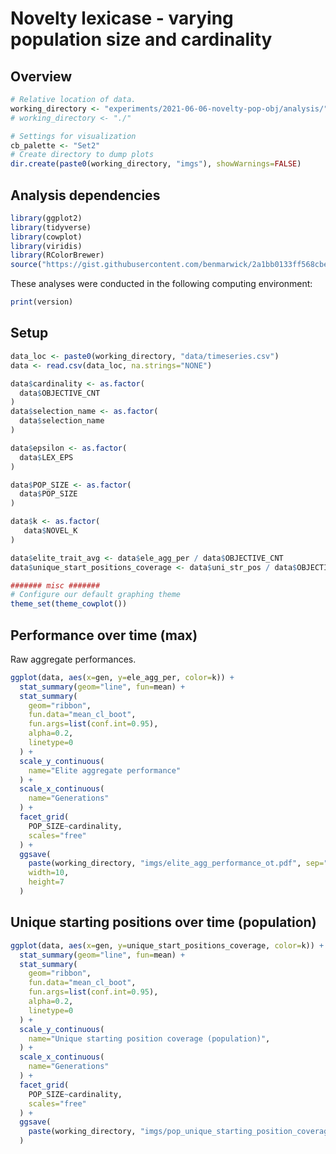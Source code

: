 # Novelty lexicase - varying population size and cardinality

## Overview

```r
# Relative location of data.
working_directory <- "experiments/2021-06-06-novelty-pop-obj/analysis/"
# working_directory <- "./"                                              # << For local analysis

# Settings for visualization
cb_palette <- "Set2"
# Create directory to dump plots
dir.create(paste0(working_directory, "imgs"), showWarnings=FALSE)
```

## Analysis dependencies

```r
library(ggplot2)
library(tidyverse)
library(cowplot)
library(viridis)
library(RColorBrewer)
source("https://gist.githubusercontent.com/benmarwick/2a1bb0133ff568cbe28d/raw/fb53bd97121f7f9ce947837ef1a4c65a73bffb3f/geom_flat_violin.R")
```

These analyses were conducted in the following computing environment:

```r
print(version)
```


## Setup

```r
data_loc <- paste0(working_directory, "data/timeseries.csv")
data <- read.csv(data_loc, na.strings="NONE")

data$cardinality <- as.factor(
  data$OBJECTIVE_CNT
)
data$selection_name <- as.factor(
  data$selection_name
)

data$epsilon <- as.factor(
  data$LEX_EPS
)

data$POP_SIZE <- as.factor(
  data$POP_SIZE
)

data$k <- as.factor(
   data$NOVEL_K
)

data$elite_trait_avg <- data$ele_agg_per / data$OBJECTIVE_CNT
data$unique_start_positions_coverage <- data$uni_str_pos / data$OBJECTIVE_CNT

####### misc #######
# Configure our default graphing theme
theme_set(theme_cowplot())
```

## Performance over time (max)


Raw aggregate performances.

```r
ggplot(data, aes(x=gen, y=ele_agg_per, color=k)) +
  stat_summary(geom="line", fun=mean) +
  stat_summary(
    geom="ribbon",
    fun.data="mean_cl_boot",
    fun.args=list(conf.int=0.95),
    alpha=0.2,
    linetype=0
  ) +
  scale_y_continuous(
    name="Elite aggregate performance"
  ) +
  scale_x_continuous(
    name="Generations"
  ) +
  facet_grid(
    POP_SIZE~cardinality,
    scales="free"
  ) +
  ggsave(
    paste(working_directory, "imgs/elite_agg_performance_ot.pdf", sep=""),
    width=10,
    height=7
  )
```

## Unique starting positions over time (population)

```r
ggplot(data, aes(x=gen, y=unique_start_positions_coverage, color=k)) +
  stat_summary(geom="line", fun=mean) +
  stat_summary(
    geom="ribbon",
    fun.data="mean_cl_boot",
    fun.args=list(conf.int=0.95),
    alpha=0.2,
    linetype=0
  ) +
  scale_y_continuous(
    name="Unique starting position coverage (population)",
  ) +
  scale_x_continuous(
    name="Generations"
  ) +
  facet_grid(
    POP_SIZE~cardinality,
    scales="free"
  ) +
  ggsave(
    paste(working_directory, "imgs/pop_unique_starting_position_coverage_ot.pdf", sep="")
  )
```